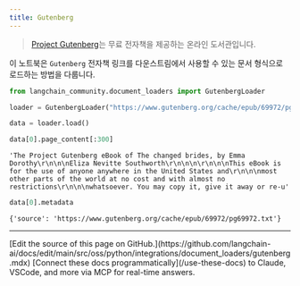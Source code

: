 ```yaml
---
title: Gutenberg
---
```


>[Project Gutenberg](https://www.gutenberg.org/about/)는 무료 전자책을 제공하는 온라인 도서관입니다.

이 노트북은 `Gutenberg` 전자책 링크를 다운스트림에서 사용할 수 있는 문서 형식으로 로드하는 방법을 다룹니다.

```python
from langchain_community.document_loaders import GutenbergLoader
```

```python
loader = GutenbergLoader("https://www.gutenberg.org/cache/epub/69972/pg69972.txt")
```

```python
data = loader.load()
```

```python
data[0].page_content[:300]
```

```output
'The Project Gutenberg eBook of The changed brides, by Emma Dorothy\r\n\n\nEliza Nevitte Southworth\r\n\n\n\r\n\n\nThis eBook is for the use of anyone anywhere in the United States and\r\n\n\nmost other parts of the world at no cost and with almost no restrictions\r\n\n\nwhatsoever. You may copy it, give it away or re-u'
```

```python
data[0].metadata
```

```output
{'source': 'https://www.gutenberg.org/cache/epub/69972/pg69972.txt'}
```

---

<Callout icon="pen-to-square" iconType="regular">
    [Edit the source of this page on GitHub.](https://github.com/langchain-ai/docs/edit/main/src/oss/python/integrations/document_loaders/gutenberg.mdx)
</Callout>
<Tip icon="terminal" iconType="regular">
    [Connect these docs programmatically](/use-these-docs) to Claude, VSCode, and more via MCP for    real-time answers.
</Tip>
